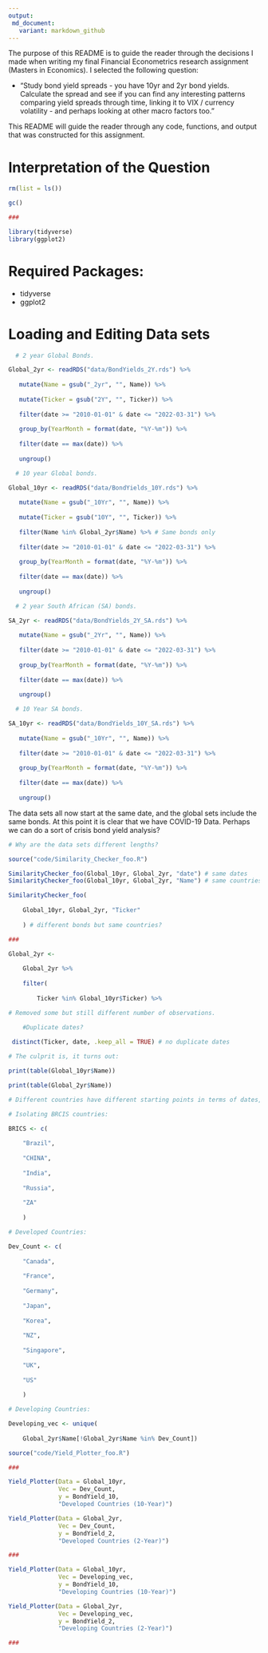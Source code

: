 ```yaml
---
output: 
 md_document:
   variant: markdown_github
---
```

The purpose of this README is to guide the reader through the decisions I made when writing my final Financial Econometrics research assignment (Masters in Economics). I selected the following question:

* "Study bond yield spreads - you have 10yr and 2yr bond yields. Calculate the spread and see if you can find any interesting patterns comparing yield spreads through time, linking it to VIX / currency volatility - and perhaps looking at other macro factors too."

This README will guide the reader through any code, functions, and output that was constructed for this assignment. 

# Interpretation of the Question

```r

rm(list = ls())

gc()

###

library(tidyverse)
library(ggplot2)

```

# Required Packages:

* tidyverse
* ggplot2

# Loading and Editing Data sets

```r

  # 2 year Global Bonds.

Global_2yr <- readRDS("data/BondYields_2Y.rds") %>%
    
   mutate(Name = gsub("_2yr", "", Name)) %>%
    
   mutate(Ticker = gsub("2Y", "", Ticker)) %>%
    
   filter(date >= "2010-01-01" & date <= "2022-03-31") %>%
    
   group_by(YearMonth = format(date, "%Y-%m")) %>%
    
   filter(date == max(date)) %>% 
    
   ungroup()

  # 10 year Global bonds.

Global_10yr <- readRDS("data/BondYields_10Y.rds") %>% 
    
   mutate(Name = gsub("_10Yr", "", Name)) %>% 
    
   mutate(Ticker = gsub("10Y", "", Ticker)) %>%
   
   filter(Name %in% Global_2yr$Name) %>% # Same bonds only
    
   filter(date >= "2010-01-01" & date <= "2022-03-31") %>%
    
   group_by(YearMonth = format(date, "%Y-%m")) %>%
    
   filter(date == max(date)) %>% 
    
   ungroup()

  # 2 year South African (SA) bonds. 

SA_2yr <- readRDS("data/BondYields_2Y_SA.rds") %>% 
    
   mutate(Name = gsub("_2Yr", "", Name)) %>%
    
   filter(date >= "2010-01-01" & date <= "2022-03-31") %>%
    
   group_by(YearMonth = format(date, "%Y-%m")) %>%
    
   filter(date == max(date)) %>% 
    
   ungroup()

  # 10 Year SA bonds.

SA_10yr <- readRDS("data/BondYields_10Y_SA.rds") %>% 
    
   mutate(Name = gsub("_10Yr", "", Name)) %>% 
    
   filter(date >= "2010-01-01" & date <= "2022-03-31") %>%
    
   group_by(YearMonth = format(date, "%Y-%m")) %>%
    
   filter(date == max(date)) %>% 
    
   ungroup()

```

The data sets all now start at the same date, and the global sets include the same bonds. At this point it is clear that we have COVID-19 Data. Perhaps we can do a sort of crisis bond yield analysis? 

```r

# Why are the data sets different lengths? 

source("code/Similarity_Checker_foo.R")

SimilarityChecker_foo(Global_10yr, Global_2yr, "date") # same dates 
SimilarityChecker_foo(Global_10yr, Global_2yr, "Name") # same countries 

SimilarityChecker_foo(
    
    Global_10yr, Global_2yr, "Ticker"
    
    ) # different bonds but same countries? 

###

Global_2yr <- 
    
    Global_2yr %>% 
    
    filter(
        
        Ticker %in% Global_10yr$Ticker) %>% 

# Removed some but still different number of observations. 
    
    #Duplicate dates? 

 distinct(Ticker, date, .keep_all = TRUE) # no duplicate dates 

# The culprit is, it turns out: 

print(table(Global_10yr$Name))

print(table(Global_2yr$Name))

# Different countries have different starting points in terms of dates, different numbers of observations each, between the two data sets. 

```


```r

# Isolating BRCIS countries: 

BRICS <- c(
    
    "Brazil", 
          
    "CHINA", 
          
    "India", 
           
    "Russia",
    
    "ZA"
    
    )

# Developed Countries: 

Dev_Count <- c(
    
    "Canada",
    
    "France",
    
    "Germany",
    
    "Japan",
    
    "Korea",
    
    "NZ",
    
    "Singapore",
    
    "UK",
    
    "US"
    
    )

# Developing Countries: 

Developing_vec <- unique(
    
    Global_2yr$Name[!Global_2yr$Name %in% Dev_Count])

```

```r

source("code/Yield_Plotter_foo.R")

###

Yield_Plotter(Data = Global_10yr,
              Vec = Dev_Count, 
              y = BondYield_10,
              "Developed Countries (10-Year)")

Yield_Plotter(Data = Global_2yr,
              Vec = Dev_Count, 
              y = BondYield_2,
              "Developed Countries (2-Year)")

###

Yield_Plotter(Data = Global_10yr,
              Vec = Developing_vec, 
              y = BondYield_10,
              "Developing Countries (10-Year)")

Yield_Plotter(Data = Global_2yr,
              Vec = Developing_vec, 
              y = BondYield_2,
              "Developing Countries (2-Year)")

###

```

